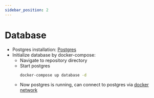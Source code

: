 ```yaml
---
sidebar_position: 2
---
```

# Database

- Postgres installation: [Postgres](https://www.postgresql.org/download/)
- Initialize database by docker-compose:
    - Navigate to repository directory
    - Start postgres
        ```bash
        docker-compose up database -d
        ```
    - Now postgres is running, can connect to postgres via [docker network](https://docs.docker.com/engine/network/)
